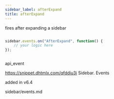 ```yaml
---
sidebar_label: afterExpand
title: afterExpand
---
```



          


<Short>
 fires after expanding a sidebar





</Short>


~~~js

sidebar.events.on("AfterExpand", function() {
    // your logic here
});



~~~
 api_event

<Descr>



</Descr>


 https://snippet.dhtmlx.com/qfddiu3i	Sidebar. Events

 added in v6.4

 sidebar/events.md